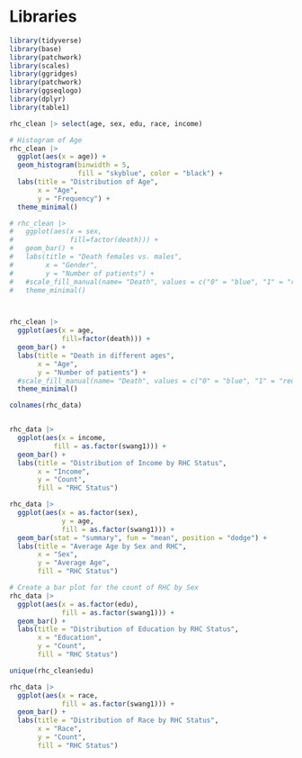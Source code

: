 # Libraries 
```r
library(tidyverse)
library(base)
library(patchwork)
library(scales)
library(ggridges)
library(patchwork)
library(ggseqlogo)
library(dplyr)
library(table1)
```


```r
rhc_clean |> select(age, sex, edu, race, income)
```
```r
# Histogram of Age
rhc_clean |>
  ggplot(aes(x = age)) +
  geom_histogram(binwidth = 5,
                 fill = "skyblue", color = "black") +
  labs(title = "Distribution of Age",
       x = "Age",
       y = "Frequency") +
  theme_minimal()

```

```r
# rhc_clean |>
#   ggplot(aes(x = sex, 
#              fill=factor(death))) +
#   geom_bar() +
#   labs(title = "Death females vs. males",
#        x = "Gender",
#        y = "Number of patients") +
#   #scale_fill_manual(name= "Death", values = c("0" = "blue", "1" = "red")) +
#   theme_minimal()



rhc_clean |>
  ggplot(aes(x = age, 
             fill=factor(death))) +
  geom_bar() +
  labs(title = "Death in different ages",
       x = "Age",
       y = "Number of patients") +
  #scale_fill_manual(name= "Death", values = c("0" = "blue", "1" = "red")) +
  theme_minimal()

```
```r
colnames(rhc_data)
```

```r
```


```r
rhc_data |> 
  ggplot(aes(x = income, 
           fill = as.factor(swang1))) +
  geom_bar() +
  labs(title = "Distribution of Income by RHC Status",
       x = "Income",
       y = "Count",
       fill = "RHC Status")
```


```r
rhc_data |> 
  ggplot(aes(x = as.factor(sex), 
             y = age, 
             fill = as.factor(swang1))) +
  geom_bar(stat = "summary", fun = "mean", position = "dodge") +
  labs(title = "Average Age by Sex and RHC",
       x = "Sex",
       y = "Average Age",
       fill = "RHC Status")


```
```r
# Create a bar plot for the count of RHC by Sex
rhc_data |> 
  ggplot(aes(x = as.factor(edu), 
             fill = as.factor(swang1))) +
  geom_bar() +
  labs(title = "Distribution of Education by RHC Status",
       x = "Education",
       y = "Count",
       fill = "RHC Status") 

```
```r
unique(rhc_clean$edu)

```



```r
rhc_data |> 
  ggplot(aes(x = race, 
             fill = as.factor(swang1))) +
  geom_bar() +
  labs(title = "Distribution of Race by RHC Status",
       x = "Race",
       y = "Count",
       fill = "RHC Status")
```


